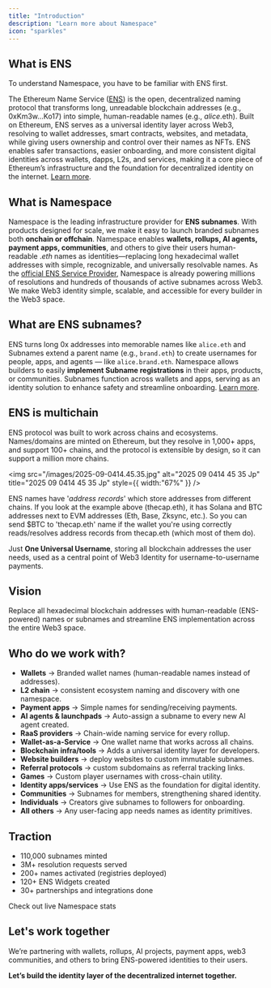```yaml
---
title: "Introduction"
description: "Learn more about Namespace"
icon: "sparkles"
---
```


## What is ENS

<Note>
  To understand Namespace, you have to be familiar with ENS first.
</Note>

The Ethereum Name Service ([ENS](https://app.ens.domains/)) is the open, decentralized naming protocol that transforms long, unreadable blockchain addresses (e.g., 0xKm3w...Ko17) into simple, human-readable names (e.g., _alice_.eth). Built on Ethereum, ENS serves as a universal identity layer across Web3, resolving to wallet addresses, smart contracts, websites, and metadata, while giving users ownership and control over their names as NFTs. ENS enables safer transactions, easier onboarding, and more consistent digital identities across wallets, dapps, L2s, and services, making it a core piece of Ethereum’s infrastructure and the foundation for decentralized identity on the internet. [Learn more](https://docs.ens.domains/learn/protocol).

## What is Namespace

Namespace is the leading infrastructure provider for **ENS subnames**. With products designed for scale, we make it easy to launch branded subnames both **onchain or offchain**. Namespace enables **wallets, rollups, AI agents, payment apps, communities**, and others to give their users human-readable ._eth_ names as identities—replacing long hexadecimal wallet addresses with simple, recognizable, and universally resolvable names. As the [official ENS Service Provider](https://www.tally.xyz/gov/ens/proposal/20404686300257550242704646761273386459664655640264490428281621095220078268383), Namespace is already powering millions of resolutions and hundreds of thousands of active subnames across Web3. We make Web3 identity simple, scalable, and accessible for every builder in the Web3 space.

## What are ENS subnames?

ENS turns long 0x addresses into memorable names like `alice.eth` and Subnames extend a parent name (e.g., `brand.eth`) to create usernames for people, apps, and agents — like `alice.brand.eth`. Namespace allows builders to easily **implement Subname registrations** in their apps, products, or communities. Subnames function across wallets and apps, serving as an identity solution to enhance safety and streamline onboarding. [Learn more](user-guide/subpages.mdx).

## ENS is multichain

ENS protocol was built to work across chains and ecosystems. Names/domains are minted on Ethereum, but they resolve in 1,000\+ apps, and support 100\+ chains, and the protocol is extensible by design, so it can support a million more chains.

<img
  src="/images/2025-09-0414.45.35.jpg"
  alt="2025 09 0414 45 35 Jp"
  title="2025 09 0414 45 35 Jp"
  style={{ width:"67%" }}
/>

ENS names have '_address records_' which store addresses from different chains. If you look at the example above (thecap.eth), it has Solana and BTC addresses next to EVM addresses (Eth, Base, Zksync, etc.). So you can send \$BTC to 'thecap.eth' name if the wallet you're using correctly reads/resolves address records from thecap.eth (which most of them do).

Just **One Universal Username**, storing all blockchain addresses the user needs, used as a central point of Web3 Identity for username-to-username payments.

## Vision

Replace all hexadecimal blockchain addresses with human-readable (ENS-powered) names or subnames and streamline ENS implementation across the entire Web3 space.

## Who do we work with?

- **Wallets** → Branded wallet names (human-readable names instead of addresses).
- **L2 chain** → consistent ecosystem naming and discovery with one namespace.
- **Payment apps** → Simple names for sending/receiving payments.
- **AI agents & launchpads** → Auto-assign a subname to every new AI agent created.
- **RaaS providers** → Chain-wide naming service for every rollup.
- **Wallet-as-a-Service** → One wallet name that works across all chains.
- **Blockchain infra/tools** → Adds a universal identity layer for developers.
- **Website builders** → deploy websites to custom immutable subnames.
- **Referral protocols** → custom subdomains as referral tracking links.
- **Games** → Custom player usernames with cross-chain utility.
- **Identity apps/services** → Use ENS as the foundation for digital identity.
- **Communities** → Subnames for members, strengthening shared identity.
- **Individuals** → Creators give subnames to followers for onboarding.
- **All others** → Any user-facing app needs names as identity primitives.

## Traction

- 110,000 subnames minted
- 3M\+ resolution requests served
- 200\+ names activated (registries deployed)
- 120\+ ENS Widgets created
- 30\+ partnerships and integrations done

<Card title="Stats Dashboard" icon="chart-simple" horizontal href="https://stats.namespace.ninja/">
  Check out live Namespace stats
</Card>

## Let's work together

We’re partnering with wallets, rollups, AI projects, payment apps, web3 communities, and others to bring ENS-powered identities to their users.

**Let’s build the identity layer of the decentralized internet together.**